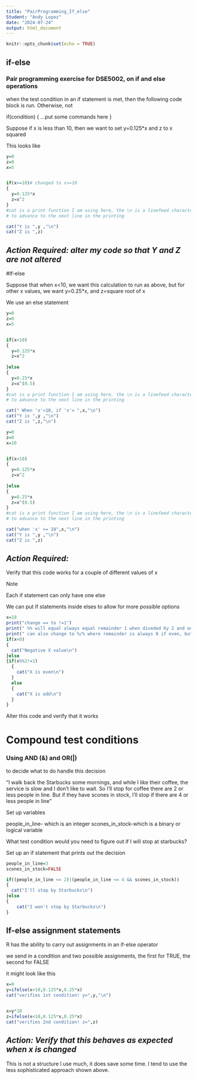 ---
title: "PairProgramming_If_else"
Student: "Andy Lopez"
date: "2024-07-24"
output: html_document
---

```{r setup, include=FALSE}
knitr::opts_chunk$set(echo = TRUE)
```

## if-else

### Pair programming exercise for DSE5002,  on if and else operations

when the test condition in an if statement is met, then the following
code block is run.   Otherwise, not

if(condition)
{
   ...put some commands here
}

Suppose if x is less than 10, then we want to set y=0.125*x and z to x squared

This looks like

```{R}
y=0
z=0
x=5 


if(x>=10)# changed to x>=10
{
  y=0.125*x
  z=x^2
}
#cat is a print function I am using here, the \n is a linefeed character
# to advance to the next line in the printing

cat("Y is ",y ,"\n")
cat("Z is ",z)
```

## *Action Required:  alter my code so that Y and Z are not altered*

#If-else

Suppose that when x<10,  we want this calculation to run as above, but for
other x values, we want y=0.25*x, and z=square root of x

We use an else statement

```{R}
y=0
z=0
x=5


if(x<10)
{
  y=0.125*x
  z=x^2
 
}else
{
  y=0.25*x
  z=x^(0.5)
}
#cat is a print function I am using here, the \n is a linefeed character
# to advance to the next line in the printing

cat(" When 'x'<10, if 'x'= ",x,"\n")
cat("Y is ",y ,"\n")
cat("Z is ",z,"\n")
```
```{R}
y=0
z=0
x=10


if(x<10)
{
  y=0.125*x
  z=x^2
 
}else
{
  y=0.25*x
  z=x^(0.5)
}
#cat is a print function I am using here, the \n is a linefeed character
# to advance to the next line in the printing

cat("when 'x' >= 10",x,"\n")
cat("Y is ",y ,"\n")
cat("Z is ",z)
```

## *Action Required:*

Verify that this code works for a couple of different values of x

Note

Each if statement can only have one else

We can put if statements inside elses to allow for more possible options

```{R}

x=18
print("change == to !=1")
print(" %% will equal always equal remainder 1 when diveded by 2 and odd")
print(" can also change to %/% where remainder is always 0 if even, but %% is easiest to use for less complex statement")
if(x<0)
{
  cat("Negative X value\n")
}else
{if(x%%2!=1)
  {
    cat("X is even\n")
  }
  else
  {
    cat("X is odd\n")
  }
}
```

Alter this code and verify that it works

# Compound test conditions

### Using AND (&) and OR(|)

to decide what to do handle this decision

"I walk back the Starbucks some mornings, and while I like their coffee, the
service is slow and I don't like to wait.   So I'll stop for coffee there are 2
or less people in line.    But if they have scones in stock, I'll stop if there
are 4 or less people in line"

Set up variables

people_in_line- which is an integer
scones_in_stock-which is a binary or logical variable

What test condition would you need to figure out if I will stop at starbucks?

Set up an if statement that prints out the decision

```{R}
people_in_line=3
scones_in_stock=FALSE

if((people_in_line <= 2)|(people_in_line <= 4 && scones_in_stock))
{ 
  cat("I'll stop by Starbucks\n")
}else
{
    cat("I won't stop by Starbucks\n")
}

```

## If-else assignment statements

R has the ability to carry out assignments in an if-else operator

we send in a condition and two possible assignments, the first for TRUE, the 
second for FALSE

it might look like this

```{R}
x=9
y=ifelse(x<10,0.125*x,0.25*x)
cat("verifies 1st condition! y=",y,"\n")


x=y*10
z=ifelse(x<10,0.125*x,0.25*x)
cat("verifies 2nd condition! z=",z)
```

## *Action: Verify that this behaves as expected when x is changed*

This is not a structure I use much, it does save some time.   I tend to use
the less sophisticated approach shown above.




